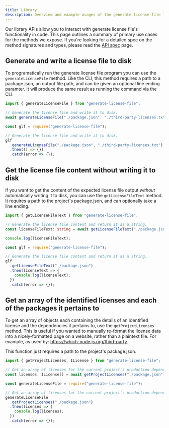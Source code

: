 ```yaml
---
title: Library
description: Overview and example usages of the generate license file library API
---
```



Our library APIs allow you to interact with generate license file's functionality in code.
This page outlines a summary of primary use cases for the methods we expose. If you're looking for
a detailed spec on the method signatures and types, please read the [API spec](./api.mdx) page.

## Generate and write a license file to disk

To programatically run the generate license file program you can use the `generateLicenseFile` method.
Like the CLI, this method requires a path to a package.json, an output file path, and can be given
an optional line ending paramter. It will produce the same result as running the command via the CLI.

<Tabs groupId="library-page">
  <TabItem value="ts" label="TypeScript">

```ts
import { generateLicenseFile } from "generate-license-file";

// Generate the license file and write it to disk.
await generateLicenseFile("./package.json", "./third-party-licenses.txt");
```

  </TabItem>
  <TabItem value="js" label="JavaScript">

```js
const glf = require("generate-license-file");

// Generate the license file and write it to disk.
glf
  .generateLicenseFile("./package.json", "./third-party-licenses.txt")
  .then(() => {})
  .catch(error => {});
```

  </TabItem>
</Tabs>

## Get the license file content without writing it to disk

If you want to get the content of the expected license file output _without_ automatically writing it
to disk, you can use the `getLicenseFileText` method. It requires a path to the project's package.json, and can
optionally take a line ending.

<Tabs groupId="library-page">
  <TabItem value="ts" label="TypeScript">

```ts
import { getLicenseFileText } from "generate-license-file";

// Generate the license file content and return it as a string.
const licenseFileText: string = await getLicenseFileText("./package.json");

console.log(licenseFileText);
```

  </TabItem>
  <TabItem value="js" label="JavaScript">

```js
const glf = require("generate-license-file");

// Generate the license file content and return it as a string.
glf
  .getLicenseFileText("./package.json")
  .then(licenseText => {
    console.log(licenseText);
  })
  .catch(error => {});
```

  </TabItem>
</Tabs>

## Get an array of the identified licenses and each of the packages it pertains to

To get an array of objects each containing the details of an identified license and the dependencies
it pertains to, use the `getProjectLicenses` method. This is useful if you wanted to manually re-format the
license data into a nicely-formatted page on a website, rather than a plaintext file. For example,
as used by: https://which-node.js.org/third-party.

This function just requires a path to the project's package.json.

<Tabs groupId="library-page">
  <TabItem value="ts" label="TypeScript">

```ts
import { getProjectLicenses, ILicense } from "generate-license-file";

// Get an array of licenses for the current project's production dependencies.
const licenses: ILicense[] = await getProjectLicenses("./package.json");
```

  </TabItem>
  <TabItem value="js" label="JavaScript">

```js
const generateLicenseFile = require("generate-license-file");

// Get an array of licenses for the current project's production dependencies.
generateLicenseFile
  .getProjectLicenses("./package.json")
  .then(licenses => {
    console.log(licenses);
  })
  .catch(error => {});
```

  </TabItem>
</Tabs>
